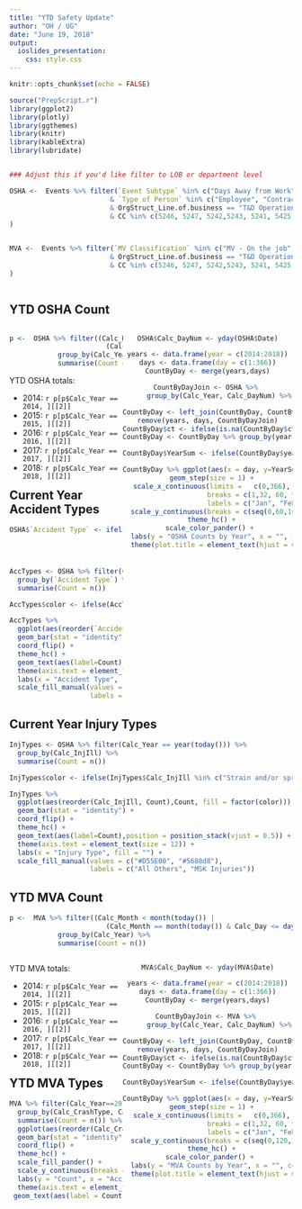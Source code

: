 ---
title: "YTD Safety Update"
author: "OH / UG"
date: "June 19, 2018"
output: 
  ioslides_presentation:
    css: style.css
---

```{r setup, include=FALSE}
knitr::opts_chunk$set(echo = FALSE)

source("PrepScript.r") 
library(ggplot2)
library(plotly)
library(ggthemes)
library(knitr)
library(kableExtra)
library(lubridate)


### Adjust this if you'd like filter to LOB or department level

OSHA <-  Events %>% filter(`Event Subtype` %in% c("Days Away from Work", "Other Recordable Case", "Job Transfer or Restriction")  
                         & `Type of Person` %in% c("Employee", "Contractor PSEG Supervised")
                         & OrgStruct_Line.of.business == "T&D Operations"
                         & CC %in% c(5246, 5247, 5242,5243, 5241, 5425, 5116, 5132, 5142, 5152)
)


MVA <-  Events %>% filter(`MV Classification` %in% c("MV - On the job", "MC - Commuting")
                         & OrgStruct_Line.of.business == "T&D Operations"
                         & CC %in% c(5246, 5247, 5242,5243, 5241, 5425, 5116, 5132, 5142, 5152)  # Use for OH/UG
)



```

<style>
.column-left{
  float: left;
  width: 40%;
  text-align: left;
}
.column-right{
  float: right;
  width: 60%;
  text-align: center;
}
</style>


## YTD OSHA Count

<div class="column-left">

```{r  message=FALSE, warning=FALSE}

p <-  OSHA %>% filter((Calc_Month < month(today()) | 
                        (Calc_Month == month(today()) & Calc_Day <= day(today())))) %>% 
            group_by(Calc_Year) %>%
            summarise(Count = n())
```
YTD OSHA totals:  

*  2014:  `r p[p$Calc_Year == 2014, ][[2]]`  
*  2015:  `r p[p$Calc_Year == 2015, ][[2]]`  
*  2016:  `r p[p$Calc_Year == 2016, ][[2]]`  
*  2017:  `r p[p$Calc_Year == 2017, ][[2]]`  
*  2018:  `r p[p$Calc_Year == 2018, ][[2]]`  
</div>
<div class="column-right">
```{r fig2, fig.height=5, fig.width=5, message=FALSE, warning=FALSE}
OSHA$Calc_DayNum <- yday(OSHA$Date)

years <- data.frame(year = c(2014:2018))
days <- data.frame(day = c(1:366))
CountByDay <- merge(years,days)

CountByDayJoin <- OSHA %>% 
      group_by(Calc_Year, Calc_DayNum) %>% summarise(ct = n())

CountByDay <- left_join(CountByDay, CountByDayJoin, by = c("year" = "Calc_Year", "day" = "Calc_DayNum"))
remove(years, days, CountByDayJoin)
CountByDay$ct <- ifelse(is.na(CountByDay$ct),0,CountByDay$ct)
CountByDay <- CountByDay %>% group_by(year) %>% mutate(YearSum = cumsum(ct))

CountByDay$YearSum <- ifelse(CountByDay$year == year(today()) & CountByDay$day >= yday(today()), NA, CountByDay$YearSum )

CountByDay %>% ggplot(aes(x = day, y=YearSum,color = factor(year))) + 
  geom_step(size = 1) +
  scale_x_continuous(limits =   c(0,366),
                     breaks = c(1,32, 60, 91,121,152,182,213,244,274,305,335), 
                     labels = c("Jan", "Feb", "Mar", "Apr","May","Jun", "Jul", "Aug","Sep", "Oct","Nov","Dec")) + 
  scale_y_continuous(breaks = c(seq(0,60,10))) +
  theme_hc() +
  scale_color_pander() + 
  labs(y = "OSHA Counts by Year", x = "", color = "") +
  theme(plot.title = element_text(hjust = 0.5))

```
</div>


## Current Year Accident Types

```{r  message=FALSE, warning=FALSE}

OSHA$`Accident Type` <- ifelse(OSHA$`Accident Type` %in% c("Felt pain, etc. during routine - bending",
                                                           "Felt pain, etc.during routine-reaching or twisting",
                                                           "Felt pain, etc.during routine-into-out of vechicle"),
                                   "Felt pain, etc during routine",OSHA$`Accident Type`)

AccTypes <- OSHA %>% filter(Calc_Year == year(today())) %>% 
  group_by(`Accident Type`) %>%
  summarise(Count = n())  

AccTypes$color <- ifelse(AccTypes$`Accident Type` %in% c("Felt pain, etc during routine", "Repetitive Motion / Vibration"),1,0)

AccTypes %>% 
  ggplot(aes(reorder(`Accident Type`, Count), Count, fill = factor(color))) +
  geom_bar(stat = "identity") + 
  coord_flip() +
  theme_hc() +
  geom_text(aes(label=Count),position = position_stack(vjust = 0.5)) + 
  theme(axis.text = element_text(size = 12)) + 
  labs(x = "Accident Type", fill = "") + 
  scale_fill_manual(values = c("#D55E00", "#5688d8"),
                    labels = c("All Others", "MSK Injuries"))


```

## Current Year Injury Types

```{r  message=FALSE, warning=FALSE}

InjTypes <- OSHA %>% filter(Calc_Year == year(today())) %>% 
  group_by(Calc_InjIll) %>%
  summarise(Count = n()) 

InjTypes$color <- ifelse(InjTypes$Calc_InjIll %in% c("Strain and/or sprain", "Orthopedic condition - Occupational"),1,0)

InjTypes %>%
  ggplot(aes(reorder(Calc_InjIll, Count),Count, fill = factor(color))) +
  geom_bar(stat = "identity") + 
  coord_flip() +
  theme_hc() +
  geom_text(aes(label=Count),position = position_stack(vjust = 0.5)) + 
  theme(axis.text = element_text(size = 12)) + 
  labs(x = "Injury Type", fill = "") + 
  scale_fill_manual(values = c("#D55E00", "#5688d8"),
                    labels = c("All Others", "MSK Injuries"))


```

## YTD MVA Count

```{r  message=FALSE, warning=FALSE}

p <-  MVA %>% filter((Calc_Month < month(today()) | 
                        (Calc_Month == month(today()) & Calc_Day <= day(today())))) %>% 
            group_by(Calc_Year) %>%
            summarise(Count = n())
```
<div class="column-left">
YTD MVA totals:  

*  2014:  `r p[p$Calc_Year == 2014, ][[2]]`  
*  2015:  `r p[p$Calc_Year == 2015, ][[2]]`  
*  2016:  `r p[p$Calc_Year == 2016, ][[2]]`  
*  2017:  `r p[p$Calc_Year == 2017, ][[2]]`  
*  2018:  `r p[p$Calc_Year == 2018, ][[2]]`
</div>
<div class="column-right">
```{r fig3, fig.height=5, fig.width=5, message=FALSE, warning=FALSE}
MVA$Calc_DayNum <- yday(MVA$Date)

years <- data.frame(year = c(2014:2018))
days <- data.frame(day = c(1:366))
CountByDay <- merge(years,days)

CountByDayJoin <- MVA %>% 
      group_by(Calc_Year, Calc_DayNum) %>% summarise(ct = n())

CountByDay <- left_join(CountByDay, CountByDayJoin, by = c("year" = "Calc_Year", "day" = "Calc_DayNum"))
remove(years, days, CountByDayJoin)
CountByDay$ct <- ifelse(is.na(CountByDay$ct),0,CountByDay$ct)
CountByDay <- CountByDay %>% group_by(year) %>% mutate(YearSum = cumsum(ct))

CountByDay$YearSum <- ifelse(CountByDay$year == year(today()) & CountByDay$day >= yday(today()), NA, CountByDay$YearSum )

CountByDay %>% ggplot(aes(x = day, y=YearSum,color = factor(year))) + 
  geom_step(size = 1) +
  scale_x_continuous(limits =   c(0,366),
                     breaks = c(1,32, 60, 91,121,152,182,213,244,274,305,335), 
                     labels = c("Jan", "Feb", "Mar", "Apr","May","Jun", "Jul", "Aug","Sep", "Oct","Nov","Dec")) + 
  scale_y_continuous(breaks = c(seq(0,120,20))) +
  theme_hc() +
  scale_color_pander() + 
  labs(y = "MVA Counts by Year", x = "", color = "") +
  theme(plot.title = element_text(hjust = 0.5))

```
</div>

## YTD MVA Types

```{r  message=FALSE, warning=FALSE}

MVA %>% filter(Calc_Year==2018) %>%
  group_by(Calc_CrashType, Calc_CrashResp) %>%
  summarise(Count = n()) %>%
  ggplot(aes(reorder(Calc_CrashType,Count,sum), Count,fill = Calc_CrashResp)) + 
  geom_bar(stat = "identity") + 
  coord_flip() +
  theme_hc() +
  scale_fill_pander() + 
  scale_y_continuous(breaks = c(seq(0,120,3)))+
  labs(y = "Count", x = "Accident Type", fill = "") + 
  theme(axis.text = element_text(size = 12)) +
 geom_text(aes(label = Count), position = position_stack(vjust = 0.5))
```